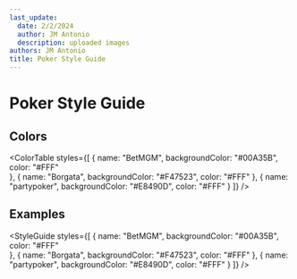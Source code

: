 ```yaml
---
last_update:
  date: 2/2/2024
  author: JM Antonio
  description: uploaded images
authors: JM Antonio
title: Poker Style Guide
---
```


# Poker Style Guide

## Colors

<ColorTable 
    styles={[
        {
            name: "BetMGM",
            backgroundColor: "#00A35B",
            color: "#FFF"     
        },
        {
            name: "Borgata",
            backgroundColor: "#F47523",
            color: "#FFF"
        },
        {
            name: "partypoker",
            backgroundColor: "#E8490D",
            color: "#FFF"
        }
    ]}
/>

## Examples

<StyleGuide
    styles={[
        {
            name: "BetMGM",
            backgroundColor: "#00A35B",
            color: "#FFF"     
        },
        {
            name: "Borgata",
            backgroundColor: "#F47523",
            color: "#FFF"
        },
        {
            name: "partypoker",
            backgroundColor: "#E8490D",
            color: "#FFF"
        }
    ]}
/>